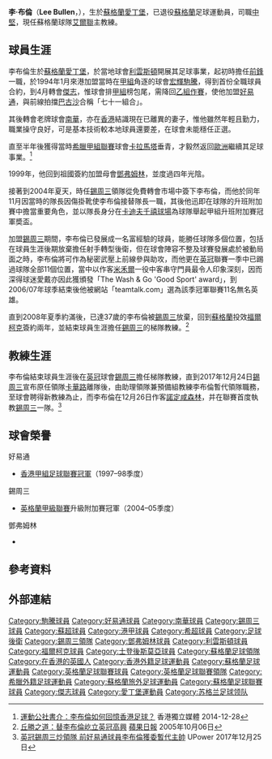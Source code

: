 {{noteTA
|G1=Football
|G2=uefa
|G3=FAcup
|G4=SPL
}}

{{Infobox football biography
| name        = 李·布倫<br />Lee Bullen
| image       = Lee-Bullen-SWFC.jpg
| image_size  = 200
| fullname    = Lee Bullen
| birth_date  = {{Birth date and age|1971|3|29|df=y}}
| birth_place = 蘇格蘭[[愛丁堡|愛丁堡]] 
| height      = {{convert|1.85|m|ftin|abbr=on}}
| position    = [[中堅|中堅]]、[[前鋒_(足球)|前鋒]]
| currentclub =  [[艾爾聯足球會|艾爾聯]] (主教練)
| years1  = 1988–1989 | clubs1 = [[邓弗姆林足球俱乐部|邓弗姆林]]                   |caps1 = 0  |goals1 = 0
| years2  = 1989–1990 | clubs2 = {{link-en|佩尼庫克體育會|Penicuik Athletic F.C.|佩尼庫克}} |caps2 = 17 |goals2 = 12
| years3  = 1990       | clubs3 = [[利文斯顿足球俱乐部|利文斯顿]]                       |caps3  = 12  |goals3  = 0
| years4  = 1990–1991 | clubs4 = [[史丹侯斯姆足球會|史丹侯斯姆]]                   |caps4  = 22  |goals4  = 4
| years5  = 1991–1993 | clubs5 = {{link-en|惠特本足球會|Whitburn F.C.|惠特本}}     |caps5  = 36  |goals5  = 25
| years6  = 1993       | clubs6 = {{link-en|史丹摩足球會|CYC Stanmore|史丹摩}}      |caps6  = 8   |goals6  = 2
| years7  = 1993–1994 | clubs7 = {{link-en|臥龍崗狼足球會|Wollongong FC|臥龍崗狼}} |caps7  =     |goals7  = 
| years8  = 1994–1995 | clubs8 = [[駒騰足球會|駒騰]]                               |caps8  =     |goals8  = 
| years9  = 1994       | clubs9 = [[傑志體育會|傑志]]                               |caps9  =     |goals9  = 
| years10 = 1995–1997 | clubs10 = [[晨曦體育會|好易通]]                            |caps10 =     |goals10  = 30
| years11 = 1997–1998 | clubs11 = [[南華足球隊|南華]]                              |caps11 =     |goals11 = 0
| years12 = 1998–2000 | clubs12 = [[卡拉馬塔足球會|卡拉馬塔]]                      |caps12 = 50  |goals12 = 11
| years13 = 2000–2004 | clubs13 = [[邓弗姆林足球俱乐部|邓弗姆林]]                  |caps13 = 130 |goals13 = 22
| years14 = 2004–2008 | clubs14 = [[谢周三足球俱乐部|谢周三]]                          |caps14 = 134 |goals14 = 8
| years15 = 2008–2011 | clubs15 = [[法尔科克足球俱乐部|法尔科克]]                      |caps15 = 41  |goals15 = 1
| manageryears1 = 2017–2018
| managerclubs1 = [[谢周三足球俱乐部|谢周三]] (看守)
| manageryears2 = 2018–2019
| managerclubs2 = [[谢周三足球俱乐部|谢周三]] (看守)
| manageryears3 = 2019
| managerclubs3 = [[谢周三足球俱乐部|谢周三]] (看守)
| manageryears4 = 2022-
| managerclubs4 = [[艾爾聯足球會|艾爾聯]]
| pcupdate= 16:56, 25 January 2010 (UTC)
}}

'''李·布倫'''（'''Lee Bullen'''，{{bd|1971年|3月29日|catidx=Bullen, Lee}}），生於[[蘇格蘭|蘇格蘭]][[愛丁堡|愛丁堡]]，已退役[[蘇格蘭|蘇格蘭]]足球運動員，司職[[中堅|中堅]]，現任蘇格蘭球隊[[艾爾聯足球會|艾爾聯]]主教練。

==球員生涯==
李布倫生於[[蘇格蘭|蘇格蘭]][[愛丁堡|愛丁堡]]，於當地球會[[利雲斯頓足球會|利雲斯頓]]開展其足球事業，起初時擔任[[前鋒_(足球)|前鋒]]一職，於1994年1月來港加盟當時在[[香港甲組足球聯賽|甲組]]角逐的球會[[宏輝駒騰|宏輝駒騰]]，得到首份全職球員合約，到4月轉會[[傑志體育會|傑志]]，惟球會排[[香港甲組足球聯賽|甲組]]榜包尾，需降回[[香港乙組足球聯賽|乙組作賽]]，使他加盟[[晨曦體育會|好易通]]，與前線拍擋[[阿倫·巴古沙|巴古沙]]合稱「七十一組合」。

其後轉會老牌球會[[南華足球隊|南華]]，亦在[[香港|香港]]結識現在已離異的妻子，惟他雖然年輕且勤力，職業操守良好，可是基本技術較本地球員還要差，在球會未能穩任正選。

直至半年後獲得當時[[希臘足球甲級聯賽|希臘甲組聯賽]]球會[[卡拉馬塔足球會|卡拉馬塔]]垂青，才毅然返回[[歐洲|歐洲]]繼續其足球事業。<ref>[http://www.inmediahk.net/node/1029982 運動公社書介：李布倫如何回憶香港足球？] {{Wayback|url=http://www.inmediahk.net/node/1029982 |date=20190813020647 }} 香港獨立媒體 2014-12-28</ref>

1999年，他回到祖國簽約加盟母會[[鄧弗姆林足球俱樂部|鄧弗姆林]]，並度過四年光陰。

接著到2004年夏天，時任[[錫周三足球會|錫周三]]領隊從免費轉會市場中簽下李布倫，而他於同年11月因當時的隊長{{link-en|基斯馬斯頓|Chris Marsden}}因傷掛靴使李布倫接替隊長一職，其後他迅即在球隊的升班附加賽中擔當重要角色，並以隊長身分在[[卡迪夫|卡迪夫]][[千禧球場|千禧球場]]為球隊舉起甲組升班附加賽冠軍奬盃。

加盟[[錫周三足球會|錫周三]]期間，李布倫已發展成一名富經驗的球員，能勝任球隊多個位置，包括在球員生涯後期放棄擔任射手轉型後衛，但在球會陣容不整及球賽發展處於被動局面之時，李布倫將可作為秘密武壓上前線參與助攻，而他更在[[英冠|英冠]]聯賽一季中已踢過球隊全部11個位置，當中以作客[[米禾爾足球會|米禾爾]]一役中客串守門員最令人印象深刻，因而深得球迷愛戴亦因此獲頒發「The Wash & Go 'Good Sport' award」，到2006/07年球季結束後他被網站「teamtalk.com」選為該季冠軍聯賽11名無名英雄。

直到2008年夏季約滿後，已達37歲的李布倫被[[錫周三足球會|錫周三]]放棄，回到[[蘇格蘭|蘇格蘭]]投效[[福爾柯克足球會|福爾柯克]]簽約兩年，並結束球員生涯擔任[[錫周三足球會|錫周三]]的梯隊教練。<ref>[http://hk.apple.nextmedia.com/sports/art/20051006/5285877 丘勝之道：替李布倫屹立英冠高興] {{Wayback|url=http://hk.apple.nextmedia.com/sports/art/20051006/5285877 |date=20170827215142 }} [[蘋果日報_(香港)|蘋果日報]] 2005年10月06日</ref>

==教練生涯==
李布倫結束球員生涯後在[[英冠|英冠]]球會[[錫周三足球會|錫周三]]擔任梯隊教練，直到2017年12月24日[[錫周三足球會|錫周三]]宣布原任領隊[[卡洛斯·卡華路|卡華路]]離隊後，由助理領隊兼預備組教練李布倫暫代領隊職務，至球會聘得新教練為止，而李布倫在12月26日作客[[諾定咸森林足球會|諾定咸森林]]，并在聯賽首度執教[[錫周三足球會|錫周三]]一隊。<ref>[https://www.upower.com.hk/article/140262-%E8%8B%B1%E5%86%A0%E9%8C%AB%E5%91%A8%E4%B8%89%E7%82%92%E9%A0%98%E9%9A%8A-%E5%89%8D%E5%A5%BD%E6%98%93%E9%80%9A%E7%90%83%E5%93%A1%E6%9D%8E%E5%B8%83%E5%80%AB%E7%8D%B2%E5%A7%94%E6%9A%AB%E4%BB%A3%E4%B8%BB 英冠錫周三炒領隊 前好易通球員李布倫獲委暫代主帥] {{Wayback|url=https://www.upower.com.hk/article/140262-%E8%8B%B1%E5%86%A0%E9%8C%AB%E5%91%A8%E4%B8%89%E7%82%92%E9%A0%98%E9%9A%8A-%E5%89%8D%E5%A5%BD%E6%98%93%E9%80%9A%E7%90%83%E5%93%A1%E6%9D%8E%E5%B8%83%E5%80%AB%E7%8D%B2%E5%A7%94%E6%9A%AB%E4%BB%A3%E4%B8%BB |date=20201024113106 }} UPower 2017年12月25日</ref>

==球會榮譽==
;好易通
* [[香港甲組足球聯賽|香港甲組足球聯賽冠軍]]（1997–98季度）
;錫周三
* [[英格蘭足球甲級聯賽|英格蘭甲級聯賽]]升級附加賽冠軍（2004–05季度） 
;鄧弗姆林
* {{link-en|2003–04年蘇格蘭盃|2003–04 Scottish Cup|蘇格蘭盃亞軍}} 

==參考資料==
{{reflist}}

==外部連結==
{{DEFAULTSORT:Lee Bullen}}

{{錫周三領隊}}

[[Category:駒騰球員|Category:駒騰球員]]
[[Category:好易通球員|Category:好易通球員]]
[[Category:南華球員|Category:南華球員]]
[[Category:錫周三球員|Category:錫周三球員]]
[[Category:蘇超球員|Category:蘇超球員]]
[[Category:港甲球員|Category:港甲球員]]
[[Category:希超球員|Category:希超球員]]
[[Category:足球後衛|Category:足球後衛]]
[[Category:錫周三領隊|Category:錫周三領隊]]
[[Category:鄧弗姆林球員|Category:鄧弗姆林球員]]
[[Category:利雲斯頓球員|Category:利雲斯頓球員]]
[[Category:福爾柯克球員|Category:福爾柯克球員]]
[[Category:士登後斯莫亞球員|Category:士登後斯莫亞球員]]
[[Category:蘇格蘭足球領隊|Category:蘇格蘭足球領隊]]
[[Category:在香港的英國人|Category:在香港的英國人]]
[[Category:香港外籍足球運動員|Category:香港外籍足球運動員]]
[[Category:蘇格蘭足球運動員|Category:蘇格蘭足球運動員]]
[[Category:英格蘭足球聯賽球員|Category:英格蘭足球聯賽球員]]
[[Category:英格蘭足球聯賽領隊|Category:英格蘭足球聯賽領隊]]
[[Category:希臘外籍足球運動員|Category:希臘外籍足球運動員]]
[[Category:蘇格蘭旅外足球運動員|Category:蘇格蘭旅外足球運動員]]
[[Category:蘇格蘭足球聯賽球員|Category:蘇格蘭足球聯賽球員]]
[[Category:傑志球員|Category:傑志球員]]
[[Category:愛丁堡運動員|Category:愛丁堡運動員]]
[[Category:苏格兰足球领队|Category:苏格兰足球领队]]